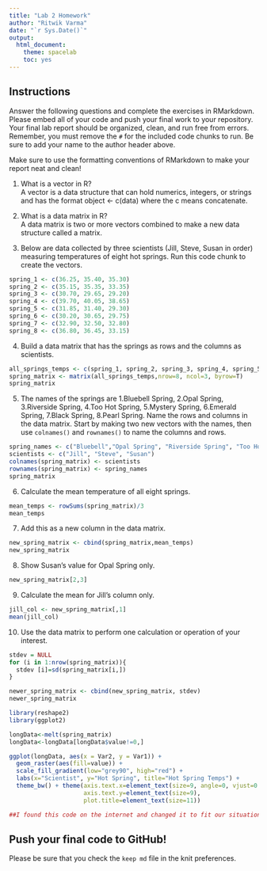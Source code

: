 ```yaml
---
title: "Lab 2 Homework"
author: "Ritwik Varma"
date: "`r Sys.Date()`"
output:
  html_document:
    theme: spacelab
    toc: yes
---
```


## Instructions
Answer the following questions and complete the exercises in RMarkdown. Please embed all of your code and push your final work to your repository. Your final lab report should be organized, clean, and run free from errors. Remember, you must remove the `#` for the included code chunks to run. Be sure to add your name to the author header above.  

Make sure to use the formatting conventions of RMarkdown to make your report neat and clean!  

1. What is a vector in R?  
A vector is a data structure that can hold numerics, integers, or strings and has the format object <- c(data) where the c means concatenate. 

2. What is a data matrix in R?  
A data matrix is two or more vectors combined to make a new data structure called a matrix. 

3. Below are data collected by three scientists (Jill, Steve, Susan in order) measuring temperatures of eight hot springs. Run this code chunk to create the vectors.  
```r
spring_1 <- c(36.25, 35.40, 35.30)
spring_2 <- c(35.15, 35.35, 33.35)
spring_3 <- c(30.70, 29.65, 29.20)
spring_4 <- c(39.70, 40.05, 38.65)
spring_5 <- c(31.85, 31.40, 29.30)
spring_6 <- c(30.20, 30.65, 29.75)
spring_7 <- c(32.90, 32.50, 32.80)
spring_8 <- c(36.80, 36.45, 33.15)
```

4. Build a data matrix that has the springs as rows and the columns as scientists.

```r
all_springs_temps <- c(spring_1, spring_2, spring_3, spring_4, spring_5, spring_6, spring_7, spring_8)
spring_matrix <- matrix(all_springs_temps,nrow=8, ncol=3, byrow=T)
spring_matrix


```


5. The names of the springs are 1.Bluebell Spring, 2.Opal Spring, 3.Riverside Spring, 4.Too Hot Spring, 5.Mystery Spring, 6.Emerald Spring, 7.Black Spring, 8.Pearl Spring. Name the rows and columns in the data matrix. Start by making two new vectors with the names, then use `colnames()` and `rownames()` to name the columns and rows.
```r
spring_names <- c("Bluebell","Opal Spring", "Riverside Spring", "Too Hot Spring", "Mystery Spring", "Emerald Spring", "Black Spring", "Pearl Spring")
scientists <- c("Jill", "Steve", "Susan")
colnames(spring_matrix) <- scientists
rownames(spring_matrix) <- spring_names
spring_matrix
```

6. Calculate the mean temperature of all eight springs.

```r
mean_temps <- rowSums(spring_matrix)/3
mean_temps
```


7. Add this as a new column in the data matrix.  

```r
new_spring_matrix <- cbind(spring_matrix,mean_temps)
new_spring_matrix
```

8. Show Susan's value for Opal Spring only.
```r
new_spring_matrix[2,3]
```


9. Calculate the mean for Jill's column only. 

```r
jill_col <- new_spring_matrix[,1]
mean(jill_col)
```


10. Use the data matrix to perform one calculation or operation of your interest.

```r
stdev = NULL
for (i in 1:nrow(spring_matrix)){
  stdev [i]=sd(spring_matrix[i,])
}

newer_spring_matrix <- cbind(new_spring_matrix, stdev)
newer_spring_matrix

```
```r
library(reshape2)
library(ggplot2)

longData<-melt(spring_matrix)
longData<-longData[longData$value!=0,]

ggplot(longData, aes(x = Var2, y = Var1)) + 
  geom_raster(aes(fill=value)) + 
  scale_fill_gradient(low="grey90", high="red") +
  labs(x="Scientist", y="Hot Spring", title="Hot Spring Temps") +
  theme_bw() + theme(axis.text.x=element_text(size=9, angle=0, vjust=0.3),
                     axis.text.y=element_text(size=9),
                     plot.title=element_text(size=11))

##I found this code on the internet and changed it to fit our situation
```


## Push your final code to GitHub!
Please be sure that you check the `keep md` file in the knit preferences.  